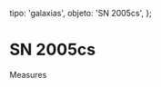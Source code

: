 
  tipo: 'galaxias',
  objeto: 'SN 2005cs',
};

# SN 2005cs

<Imagen
  src="registro/sn2005-cs_20050630_1_rainbowl.gif"
  fecha="20050630"
/>

Measures